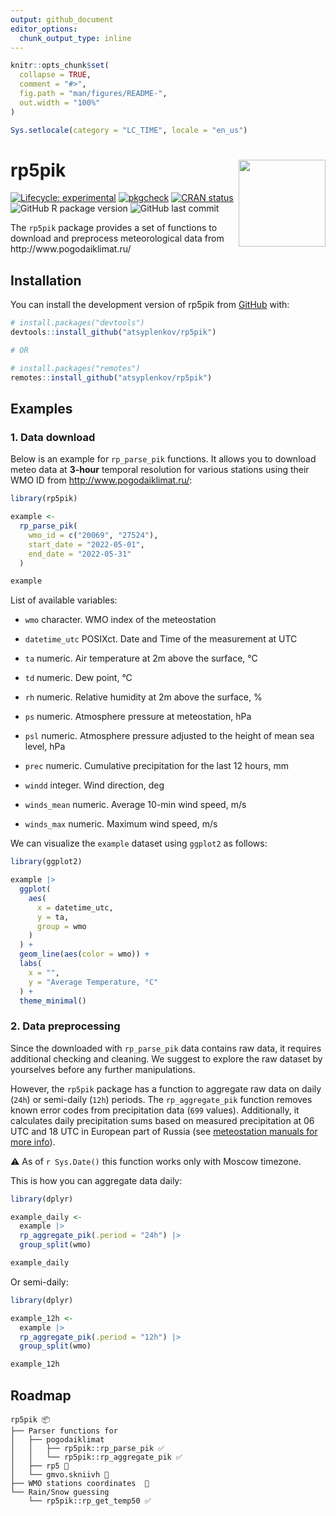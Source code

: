 ```yaml
---
output: github_document
editor_options: 
  chunk_output_type: inline
---
```


<!-- README.md is generated from README.Rmd. Please edit that file -->

```r
knitr::opts_chunk$set(
  collapse = TRUE,
  comment = "#>",
  fig.path = "man/figures/README-",
  out.width = "100%"
)

Sys.setlocale(category = "LC_TIME", locale = "en_us")
```

# rp5pik <img src="man/figures/rp5pik_logo.png" align="right" height="139" />

<!-- badges: start -->
[![Lifecycle: experimental](https://img.shields.io/badge/lifecycle-experimental-orange.svg)](https://lifecycle.r-lib.org/articles/stages.html#experimental)
[![pkgcheck](https://github.com/atsyplenkov/rp5pik/workflows/pkgcheck/badge.svg)](https://github.com/atsyplenkov/rp5pik/actions?query=workflow%3Apkgcheck)
[![CRAN status](https://www.r-pkg.org/badges/version/rp5pik)](https://CRAN.R-project.org/package=rp5pik)
![GitHub R package version](https://img.shields.io/github/r-package/v/atsyplenkov/rp5pik?label=github)
![GitHub last commit](https://img.shields.io/github/last-commit/atsyplenkov/rp5pik)
<!-- badges: end -->

The `rp5pik` package provides a set of functions to download and preprocess meteorological data from http://www.pogodaiklimat.ru/

## Installation

You can install the development version of rp5pik from [GitHub](https://github.com/) with:

``` r
# install.packages("devtools")
devtools::install_github("atsyplenkov/rp5pik")

# OR

# install.packages("remotes")
remotes::install_github("atsyplenkov/rp5pik")
```

## Examples
### 1. Data download 

Below is an example for `rp_parse_pik` functions. It allows you to download meteo data at **3-hour** temporal resolution for various stations using their WMO ID from [http://www.pogodaiklimat.ru/](http://www.pogodaiklimat.ru/):

```r
library(rp5pik)

example <-
  rp_parse_pik(
    wmo_id = c("20069", "27524"),
    start_date = "2022-05-01",
    end_date = "2022-05-31"
  )

example
```

List of available variables:

- `wmo`
character. WMO index of the meteostation

- `datetime_utc`
POSIXct. Date and Time of the measurement at UTC

- `ta`
numeric. Air temperature at 2m above the surface, °C

- `td`
numeric. Dew point, °C

- `rh`
numeric. Relative humidity at 2m above the surface, %

- `ps`
numeric. Atmosphere pressure at meteostation, hPa

- `psl`
numeric. Atmosphere pressure adjusted to the height of mean sea level, hPa

- `prec`
numeric. Cumulative precipitation for the last 12 hours, mm

- `windd`
integer. Wind direction, deg

- `winds_mean`
numeric. Average 10-min wind speed, m/s

- `winds_max`
numeric. Maximum wind speed, m/s

We can visualize the `example` dataset using `ggplot2` as follows:
```r
library(ggplot2)

example |> 
  ggplot(
    aes(
      x = datetime_utc,
      y = ta,
      group = wmo
    )
  ) +
  geom_line(aes(color = wmo)) +
  labs(
    x = "",
    y = "Average Temperature, °C"
  ) +
  theme_minimal()

```

### 2. Data preprocessing
Since the downloaded with `rp_parse_pik` data contains raw data, it requires additional checking and cleaning. We suggest to explore the raw dataset by yourselves before any further manipulations.

However, the `rp5pik` package has a function to aggregate raw data on daily (`24h`) or semi-daily (`12h`) periods. The `rp_aggregate_pik` function removes known error codes from precipitation data (`699` values). Additionally, it calculates daily precipitation sums based on measured precipitation at 06 UTC and 18 UTC in European part of Russia (see [meteostation manuals for more info](https://method.meteorf.ru/ansambl/pojasnenijaansambl.html)). 

⚠ As of `r Sys.Date()` this function  works only with Moscow timezone.

This is how you can aggregate data daily:
```r
library(dplyr)

example_daily <- 
  example |> 
  rp_aggregate_pik(.period = "24h") |> 
  group_split(wmo)

example_daily

```

Or semi-daily:

```r
library(dplyr)

example_12h <- 
  example |> 
  rp_aggregate_pik(.period = "12h") |> 
  group_split(wmo)

example_12h

```


## Roadmap
```
rp5pik 📦
├── Parser functions for
│   ├── pogodaiklimat
│   │   ├── rp5pik::rp_parse_pik ✅
│   │   └── rp5pik::rp_aggregate_pik ✅
│   ├── rp5 🔲
│   └── gmvo.skniivh 🔲
├── WMO stations coordinates  🔲
└── Rain/Snow guessing  
    └── rp5pik::rp_get_temp50 ✅
```
